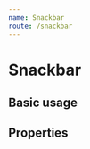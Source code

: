 ```yaml
---
name: Snackbar
route: /snackbar
---
```



# Snackbar

## Basic usage

<Playground>
  <Snackbar
    defaultOpen
    content="Default Snackbar"
  />

  <Snackbar
    defaultOpen
    content="Success Snackbar"
    success
  />

  <Snackbar
    defaultOpen
    content="Warning Snackbar"
    warning
  />

  <Snackbar
    defaultOpen
    content="Error Snackbar"
    error
  />
</Playground>

## Properties

<PropsTable of={Snackbar} />
